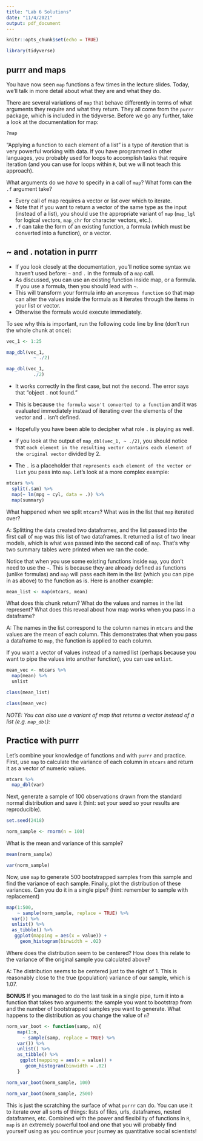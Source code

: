 ---
title: "Lab 6 Solutions"
date: "11/4/2021"
output: pdf_document
---

```{r setup, include=FALSE}
knitr::opts_chunk$set(echo = TRUE)
```

```{r, inlcude = FALSE}
library(tidyverse)
```

## purrr and maps

You have now seen `map` functions a few times in the lecture slides. Today, we'll talk in more detail about what they are and what they do. 

There are several variations of `map` that behave differently in terms of what arguments they require and what they return. They all come from the `purrr` package, which is included in the tidyverse. Before we go any further, take a look at the documentation for map:

```{r, eval = FALSE}
?map
```

"Applying a function to each element of a list" is a type of *iteration* that is very powerful working with data. If you have programmed in other languages, you probably used for loops to accomplish tasks that require iteration (and you can use for loops within `R`, but we will not teach this approach). 

What arguments do we *have* to specify in a call of `map`? What form can the `.f` argument take?

+ Every call of map requires a vector or list over which to iterate. 
* Note that if you want to return a vector of the same type as the input (instead of a list), you should use the appropriate variant of `map` (`map_lgl` for logical vectors, `map_chr` for character vectors, etc.). 
+ `.f` can take the form of an existing function, a formula (which must be converted into a function), or a vector. 

## ~ and . notation in purrr

+ If you look closely at the documentation, you'll notice some syntax we haven't used before: `~` and `.` in the formula of a `map` call. 
+ As discussed, you can use an existing function inside map, or a formula. If you use a formula, then you should lead with `~`. 
+ This will transform your formula into an `anonymous function` so that map can alter the values inside the formula as it iterates through the items in your list or vector. 
+ Otherwise the formula would execute immediately. 

To see why this is important, run the following code line by line (don't run the whole chunk at once):

```{r, eval = FALSE}
vec_1 <- 1:25

map_dbl(vec_1, 
          ~ ./2)

map_dbl(vec_1,
          ./2)
```

+ It works correctly in the first case, but not the second. The error says that "object `.` not found." 
+ This is because `the formula wasn't converted to a function` and it was evaluated immediately instead of iterating over the elements of the vector and `.` isn't defined. 

+ Hopefully you have been able to decipher what role `.` is playing as well. 
+ If you look at the output of `map_dbl(vec_1, ~ ./2)`, you should notice that `each element in the resulting vector contains each element of the original vector` divided by 2. 
+ The `.` is a placeholder that `represents each element of the vector or list` you pass into `map`. Let's look at a more complex example:

```{r}
mtcars %>%
  split(.$am) %>%
  map(~ lm(mpg ~ cyl, data = .)) %>%
  map(summary)
```

What happened when we split `mtcars`? What was in the list that `map` iterated over?

A: Splitting the data created two dataframes, and the list passed into the first call of `map` was this list of two dataframes. It returned a list of two linear models, which is what was passed into the second call of `map`. That's why two summary tables were printed when we ran the code.

Notice that when you use some existing functions inside `map`, you don't need to use the `~`. This is because they are already defined as functions (unlike formulas) and `map` will pass each item in the list (which you can pipe in as above) to the function as is. Here is another example:

```{r}
mean_list <- map(mtcars, mean)
```

What does this chunk return? What do the values and names in the list represent? What does this reveal about how map works when you pass in a dataframe?

A: The names in the list correspond to the column names in `mtcars` and the values are the mean of each column. This demonstrates that when you pass a dataframe to `map`, the function is applied to each column.

If you want a vector of values instead of a named list (perhaps because you want to pipe the values into another function), you can use `unlist`.

```{r}
mean_vec <- mtcars %>%
  map(mean) %>%
  unlist

class(mean_list)

class(mean_vec)
```
*NOTE: You can also use a variant of map that returns a vector instead of a list (e.g. `map_dbl`):*

## Practice with purrr

Let's combine your knowledge of functions and with `purrr` and practice. First, use `map` to calculate the variance of each column in `mtcars` and return it as a vector of numeric values.

```{r}
mtcars %>%
  map_dbl(var)
```

Next, generate a sample of 100 observations drawn from the standard normal distribution and save it (hint: set your seed so your results are reproducible).

```{r}
set.seed(2418)

norm_sample <- rnorm(n = 100)
```

What is the mean and variance of this sample?

```{r}
mean(norm_sample)

var(norm_sample)
```

Now, use `map` to generate 500 bootstrapped samples from this sample and find the variance of each sample. Finally, plot the distribution of these variances. Can you do it in a single pipe? (hint: remember to sample with replacement)

```{r}
map(1:500,
    ~ sample(norm_sample, replace = TRUE) %>%
  var()) %>%
  unlist() %>%
  as_tibble() %>%
   ggplot(mapping = aes(x = value)) +
     geom_histogram(binwidth = .02)

```
Where does the distribution seem to be centered? How does this relate to the variance of the original sample you calculated above?

A: The distribution seems to be centered just to the right of 1. This is reasonably close to the true (population) variance of our sample, which is 1.07. 

**BONUS** If you managed to do the last task in a single pipe, turn it into a function that takes two arguments: the sample you want to bootstrap from and the number of bootstrapped samples you want to generate. What happens to the distribution as you change the value of `n`?


```{r}
norm_var_boot <- function(samp, n){
    map(1:n,
      ~ sample(samp, replace = TRUE) %>%
    var()) %>%
    unlist() %>%
    as_tibble() %>%
     ggplot(mapping = aes(x = value)) +
       geom_histogram(binwidth = .02)
    }

norm_var_boot(norm_sample, 100)

norm_var_boot(norm_sample, 2500)

```

This is just the scratching the surface of what `purrr` can do. You can use it to iterate over all sorts of things: lists of files, urls, dataframes, nested dataframes, etc. Combined with the power and flexibility of functions in `R`, `map` is an extremely powerful tool and one that you will probably find yourself using as you continue your journey as quantitative social scientists!
